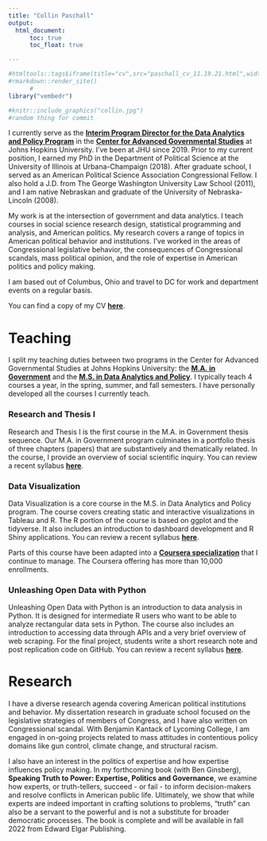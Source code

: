 ```yaml
---
title: "Collin Paschall"
output: 
  html_document:
      toc: true
      toc_float: true

---
```


```r
#htmltools::tags$iframe(title="cv",src="paschall_cv_11.19.21.html",width=1000,height=200)
#rmarkdown::render_site()
      #
library("vembedr")
```

```r
#knitr::include_graphics("collin.jpg")
#random thing for commit
```
I currently serve as the **[Interim Program Director for the Data Analytics and Policy Program](https://advanced.jhu.edu/directory/collin-paschall/)** in the **[Center for Advanced Governmental Studies](https://advanced.jhu.edu/about/centers/center-for-advanced-governmental-studies/)** at Johns Hopkins University. I've been at JHU since 2019. Prior to my current position, I earned my PhD in the Department of Political Science at the University of Illinois at Urbana-Champaign (2018). After graduate school, I served as an American Political Science Association Congressional Fellow. I also hold a J.D. from The George Washington University Law School (2011), and I am native Nebraskan and graduate of the University of Nebraska-Lincoln (2008).

My work is at the intersection of government and data analytics. I teach courses in social science research design, statistical programming and analysis, and American politics. My research covers a range of topics in American political behavior and institutions. I've worked in the areas of Congressional legislative behavior, the consequences of Congressional scandals, mass political opinion, and the role of expertise in American politics and policy making.

I am based out of Columbus, Ohio and travel to DC for work and department events on a regular basis.

You can find a copy of my CV **[here](http://collinpaschall.github.io/paschall_cv11.19.21.pdf)**.


# Teaching

I split my teaching duties between two programs in the Center for Advanced Governmental Studies at Johns Hopkins University: the **[M.A. in Government](https://advanced.jhu.edu/academics/graduate/ma-government/)** and the **[M.S. in Data Analytics and Policy](https://advanced.jhu.edu/academics/graduate/ms-data-analytics-policy/)**. I typically teach 4 courses a year, in the spring, summer, and fall semesters. I have personally developed all the courses I currently teach.

### Research and Thesis I

Research and Thesis I is the first course in the M.A. in Government thesis sequence. Our M.A. in Government program culminates in a portfolio thesis of three chapters (papers) that are substantively and thematically related. In the course, I provide an overview of social scientific inquiry. You can review a recent syllabus **[here](http://collinpaschall.github.io/paschall_rt1.pdf)**.

### Data Visualization

Data Visualization is a core course in the M.S. in Data Analytics and Policy program. The course covers creating static and interactive visualizations in Tableau and R. The R portion of the course is based on ggplot and the tidyverse. It also includes an introduction to dashboard development and R Shiny applications. You can review a recent syllabus **[here](https://collinpaschall.github.io/paschall_data_viz.pdf)**.

Parts of this course have been adapted into a **[Coursera specialization](https://www.coursera.org/specializations/jhu-data-visualization-dashboarding-with-r)** that I continue to manage. The Coursera offering has more than 10,000 enrollments. 

### Unleashing Open Data with Python

Unleashing Open Data with Python is an introduction to data analysis in Python. It is designed for intermediate R users who want to be able to analyze rectangular data sets in Python. The course also includes an introduction to accessing data through APIs and a very brief overview of web scraping. For the final project, students write a short research note and post replication code on GitHub. You can review a recent syllabus **[here](https://collinpaschall.github.io/paschall_python.pdf)**.

# Research

I have a diverse research agenda covering American political institutions and behavior. My dissertation research in graduate school focused on the legislative strategies of members of Congress, and I have also written on Congressional scandal. With Benjamin Kantack of Lycoming College, I am engaged in on-going projects related to mass attitudes in contentious policy domains like gun control, climate change, and structural racism. 

I also have an interest in the politics of expertise and how expertise influences policy making. In my forthcoming book (with Ben Ginsberg), **Speaking Truth to Power: Expertise, Politics and Governance**, we examine how experts, or truth-tellers, succeed - or fail - to inform decision-makers and resolve conflicts in American public life. Ultimately, we show that while experts are indeed important in crafting solutions to problems, "truth" can also be a servant to the powerful and is not a substitute for broader democratic processes. The book is complete and will be available in fall 2022 from Edward Elgar Publishing. 


